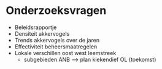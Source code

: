 # Onderzoeksvragen {#onderzoeksvragen}

-   Beleidsrapportje
-   Densiteit akkervogels
-   Trends akkervogels over de jaren
-   Effectiviteit beheersmaatregelen
-   Lokale verschillen oost west leemstreek
    -   subgebieden ANB --\> plan kiekendief OL (toekomst)
